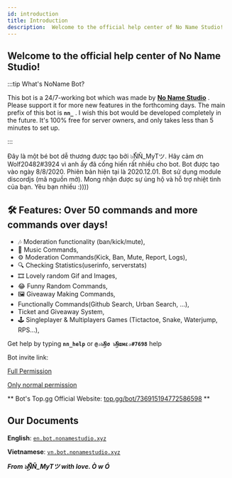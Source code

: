 ```yaml
---
id: introduction
title: Introduction
description:  Welcome to the official help center of No Name Studio!
---
```



## Welcome to the official help center of No Name Studio!

:::tip What's NoName Bot?

This bot is a 24/7-working bot which was made by [**No Name Studio**](https://www.nonamestudio.xyz) . Please support it for more new features in the forthcoming days. The main prefix of this bot is **`nn_`** . I wish this bot would be developed completely in the future. It's 100% free for server owners, and only takes less than 5 minutes to set up.

:::

Đây là một bé bot dễ thương được tạo bởi ๖ۣۜŇŇ_MyTツ. Hãy cảm ơn Wolf20482#3924 vì anh ấy đã cống hiến rất nhiều cho bot. Bot được tạo vào ngày 8/8/2020. Phiên bản hiện tại là 2020.12.01. Bot sử dụng module discordjs (mã nguồn mở).
Mong nhận được sự ủng hộ và hỗ trợ nhiệt tình của bạn. Yêu bạn nhiều :))))

## 🛠 Features: Over 50 commands and more commands over days!

- 🎶 Moderation functionality (ban/kick/mute),
- 🔧 Music Commands,
- ⚙️ Moderation Commands(Kick, Ban, Mute, Report, Logs),
- 🔍 Checking Statistics(userinfo, serverstats)
- 🎞️ Lovely random Gif and Images,
- 😂 Funny Random Commands,
- 🖼️ Giveaway Making Commands,
- Functionally Commands(Github Search, Urban Search, ...),
- Ticket and Giveaway System,
- 🕹️ Singleplayer & Multiplayers Games (Tictactoe, Snake, Waterjump, RPS...),

Get help by typing **`nn_help`** or **`@✰๖ۣۜNσ ๖ۣۜNαмε✰#7698`** help

Bot invite link: 

[Full Permission](https://discord.com/oauth2/authorize?client_id=736915194772586598&scope=bot&permissions=8)

[Only normal permission](https://discord.com/oauth2/authorize?client_id=736915194772586598&scope=bot&permissions=1341644481)

** Bot's Top.gg Official Website: [top.gg/bot/736915194772586598](https://top.gg/bot/736915194772586598) **

## Our Documents

**English**: [`en.bot.nonamestudio.xyz`](https://en.bot.nonamestudio.xyz)

**Vietnamese**: [`vn.bot.nonamestudio.xyz`](https://vn.bot.nonamestudio.xyz)


***From ๖ۣۜŇŇ_MyTツ with love. Ò w Ó***


